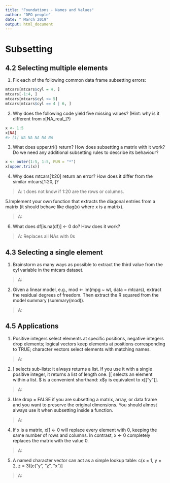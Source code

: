 ```yaml
---
title: "Foundations - Names and Values"
author: "DFO people"
date: " March 2019"
output: html_document
---
```


# Subsetting #

## 4.2 Selecting multiple elements  ##
1. Fix each of the following common data frame subsetting errors:

```r
mtcars[mtcars$cyl = 4, ]
mtcars[-1:4, ]
mtcars[mtcars$cyl <= 5]
mtcars[mtcars$cyl == 4 | 6, ]
```

2. Why does the following code yield five missing values? (Hint: why is it different from x[NA_real_]?)

```r
x <- 1:5
x[NA]
#> [1] NA NA NA NA NA

```
3. What does upper.tri() return? How does subsetting a matrix with it work? Do we need any additional subsetting rules to describe its behaviour?

```r
x <- outer(1:5, 1:5, FUN = "*")
x[upper.tri(x)]
```

4. Why does mtcars[1:20] return an error? How does it differ from the similar mtcars[1:20, ]?

> A: t does not know if 1:20 are the rows or columns. 

5.Implement your own function that extracts the diagonal entries from a matrix (it should behave like diag(x) where x is a matrix).

> A:

6. What does df[is.na(df)] <- 0 do? How does it work?

> A: Replaces all NAs with 0s


## 4.3 Selecting a single element  ##

1. Brainstorm as many ways as possible to extract the third value from the cyl variable in the mtcars dataset.

> A:

2. Given a linear model, e.g., mod <- lm(mpg ~ wt, data = mtcars), extract the residual degrees of freedom. Then extract the R squared from the model summary (summary(mod)).

> A:

## 4.5 Applications  ##



1. Positive integers select elements at specific positions, negative integers drop elements; logical vectors keep elements at positions corresponding to TRUE; character vectors select elements with matching names.

> A:

2. [ selects sub-lists: it always returns a list. If you use it with a single positive integer, it returns a list of length one. [[ selects an element within a list. $ is a convenient shorthand: x$y is equivalent to x[["y"]].

> A:

3. Use drop = FALSE if you are subsetting a matrix, array, or data frame and you want to preserve the original dimensions. You should almost always use it when subsetting inside a function.

> A:

4. If x is a matrix, x[] <- 0 will replace every element with 0, keeping the same number of rows and columns. In contrast, x <- 0 completely replaces the matrix with the value 0.

> A:

5. A named character vector can act as a simple lookup table: c(x = 1, y = 2, z = 3)[c("y", "z", "x")]

> A:
